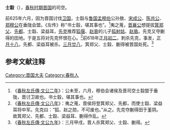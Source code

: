 {{模板:Infobox 先秦人物
|名称=士縠
|姓=[[祁姓|祁]]
|氏=士
|名=縠
|字=
|别名=
|别字=
|谥号=
|时代=春秋
|国家=[[晋国|晋]] 
|身份=司空
|出生=
|逝世=前618年
}}
'''士縠'''（{{bd|？||前618年||catIdx=S}}），[[春秋时期|春秋时期]][[晋国|晋国]]的司空。

前625年六月，因为晋国讨伐[[卫国|卫国]]，士縠与[[鲁国|鲁国]][[孟穆伯|孟穆伯]]公孙敖、[[宋成公|宋成公]]、[[陈共公|陈共公]]、[[郑穆公|郑穆公]]在垂陇会盟。《左传》称“书士縠，堪其事也”。<ref>《[[s:春秋左氏傳/文公|春秋左氏傳·文公二年]]》：公未至，六月，穆伯会诸侯及晋司空士縠盟于垂陇，晋讨卫故也。书士縠，堪其事也。</ref>夷之蒐，[[晋襄公|晋襄公]]想提拔[[箕郑父|箕郑父]]、[[先都|先都]]、士縠、梁益耳，[[先克|先克]]推荐[[狐偃|狐偃]]、[[赵衰|赵衰]]的儿子[[狐射姑|狐射姑]]、[[赵盾|赵盾]]。先克又夺蒯得的田地。于是五将对先克怀恨在心。<ref>《[[s:春秋左氏傳/文公|春秋左氏傳·文公八年]]》：夷之蒐，晋侯将登箕郑父、先都，而使士縠、梁益耳将中军。先克曰：“狐、赵之勋，不可废也。”从之。先克夺蒯得田于堇阴。故箕郑父、先都、士縠、梁益耳、蒯得作乱。</ref>前618年[[正月初二|正月初二]]，刺杀先克，事发，[[正月十八|正月十八]]，先都、梁益耳被杀。[[三月廿八|三月廿八]]，箕郑父、士縠、蒯得被晋国处死。<ref>《[[s:春秋左氏傳/文公|春秋左氏傳·文公九年]]》：三月甲戌，晋人杀箕郑父、士縠、蒯得。</ref>

==参考文献注释==
{{Reflist}}
[[Category:晋国大夫|Category:晋国大夫]]
[[Category:春秋人|Category:春秋人]]
